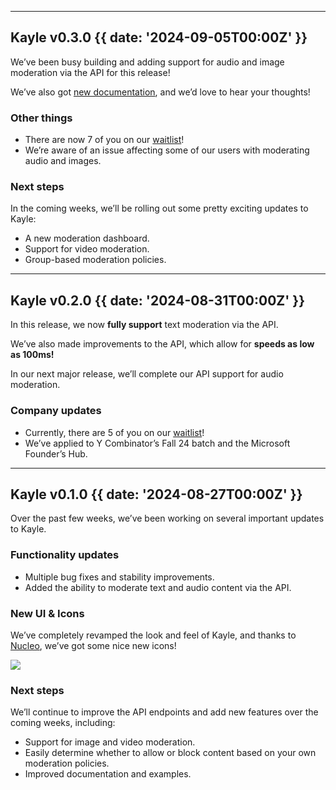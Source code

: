 

---

## Kayle v0.3.0 {{  date: '2024-09-05T00:00Z' }}

We’ve been busy building and adding support for audio and image moderation via the API for this release!

We’ve also got [new documentation](/docs), and we’d love to hear your thoughts!

### Other things

- There are now 7 of you on our [waitlist](https://go.kayle.ai/waitlist)!
- We’re aware of an issue affecting some of our users with moderating audio and images.

### Next steps

In the coming weeks, we’ll be rolling out some pretty exciting updates to Kayle:

- A new moderation dashboard.
- Support for video moderation.
- Group-based moderation policies.

---

## Kayle v0.2.0 {{  date: '2024-08-31T00:00Z' }}

In this release, we now **fully support** text moderation via the API.

We’ve also made improvements to the API, which allow for **speeds as low as 100ms!**

In our next major release, we’ll complete our API support for audio moderation.

### Company updates

- Currently, there are 5 of you on our [waitlist](https://go.kayle.ai/waitlist)!
- We’ve applied to Y Combinator’s Fall 24 batch and the Microsoft Founder’s Hub.

---

## Kayle v0.1.0 {{  date: '2024-08-27T00:00Z' }}

Over the past few weeks, we’ve been working on several important updates to Kayle.

### Functionality updates

- Multiple bug fixes and stability improvements.
- Added the ability to moderate text and audio content via the API.

### New UI & Icons

We’ve completely revamped the look and feel of Kayle, and thanks to [Nucleo](nucleoapp.com), we’ve got some nice new icons!

![](@/images/changelog/new-icons.png)

### Next steps

We’ll continue to improve the API endpoints and add new features over the coming weeks, including:

- Support for image and video moderation.
- Easily determine whether to allow or block content based on your own moderation policies.
- Improved documentation and examples.